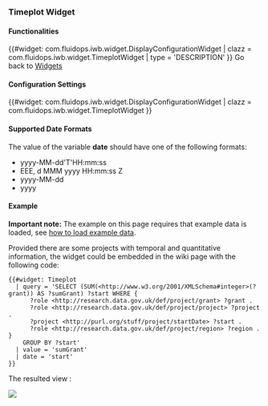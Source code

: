 === Timeplot Widget ===

==== Functionalities ====

{{#widget: com.fluidops.iwb.widget.DisplayConfigurationWidget
| clazz = com.fluidops.iwb.widget.TimeplotWidget
| type = 'DESCRIPTION'
}}
Go back to [[Help:Widgets | Widgets ]]
==== Configuration Settings ====

{{#widget: com.fluidops.iwb.widget.DisplayConfigurationWidget
| clazz = com.fluidops.iwb.widget.TimeplotWidget
}}

==== Supported Date Formats ====

The value of the variable '''date''' should have one of the following formats:

* yyyy-MM-dd'T'HH:mm:ss
* EEE, d MMM yyyy HH:mm:ss Z
* yyyy-MM-dd
* yyyy

==== Example ====

'''Important note:''' The example on this page requires that example data is loaded, see [[Help:ExampleData | how to load example data]].

Provided there are some projects with temporal and quantitative information, the widget could be embedded in the wiki page with the following code:
<source>
{{#widget: Timeplot
  | query = 'SELECT (SUM(<http://www.w3.org/2001/XMLSchema#integer>(?grant)) AS ?sumGrant) ?start WHERE {
      ?role <http://research.data.gov.uk/def/project/grant> ?grant . 
      ?role <http://research.data.gov.uk/def/project/project> ?project . 
      ?project <http://purl.org/stuff/project/startDate> ?start . 
      ?role <http://research.data.gov.uk/def/project/region> ?region . }
    GROUP BY ?start'
  | value = 'sumGrant'
  | date = 'start'
}}
</source>

The resulted view :

<img src="../images/help/Timeplot.PNG" />